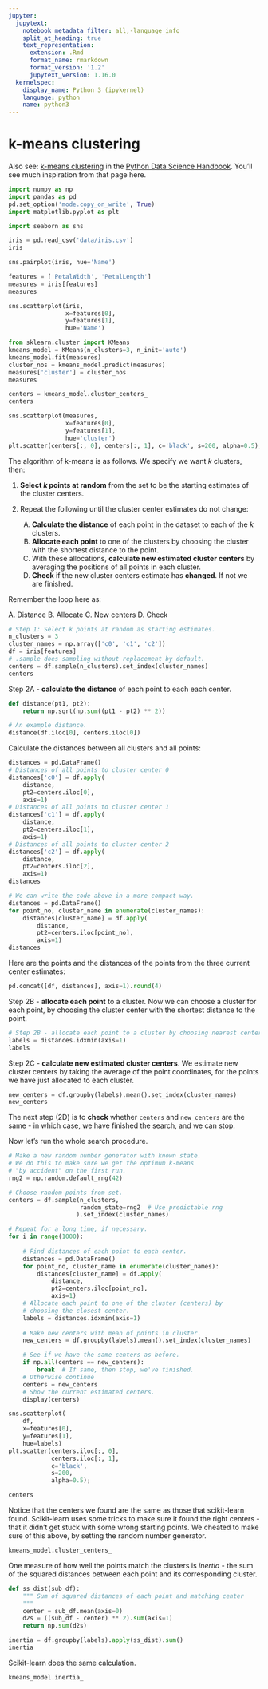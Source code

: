 ```yaml
---
jupyter:
  jupytext:
    notebook_metadata_filter: all,-language_info
    split_at_heading: true
    text_representation:
      extension: .Rmd
      format_name: rmarkdown
      format_version: '1.2'
      jupytext_version: 1.16.0
  kernelspec:
    display_name: Python 3 (ipykernel)
    language: python
    name: python3
---
```


# k-means clustering

Also see: [k-means
clustering](https://jakevdp.github.io/PythonDataScienceHandbook/05.11-k-means.html)
in the [Python Data Science
Handbook](https://jakevdp.github.io/PythonDataScienceHandbook).  You'll see
much inspiration from that page here.

```python
import numpy as np
import pandas as pd
pd.set_option('mode.copy_on_write', True)
import matplotlib.pyplot as plt
```

```python
import seaborn as sns
```

```python
iris = pd.read_csv('data/iris.csv')
iris
```

```python
sns.pairplot(iris, hue='Name')
```

```python
features = ['PetalWidth', 'PetalLength']
measures = iris[features]
measures
```

```python
sns.scatterplot(iris,
                x=features[0],
                y=features[1],
                hue='Name')
```

```python
from sklearn.cluster import KMeans
kmeans_model = KMeans(n_clusters=3, n_init='auto')
kmeans_model.fit(measures)
cluster_nos = kmeans_model.predict(measures)
measures['cluster'] = cluster_nos
measures
```

```python
centers = kmeans_model.cluster_centers_
centers
```

```python
sns.scatterplot(measures,
                x=features[0],
                y=features[1],
                hue='cluster')
plt.scatter(centers[:, 0], centers[:, 1], c='black', s=200, alpha=0.5);
```

The algorithm of k-means is as follows.  We specify we want $k$ clusters, then:

1. **Select $k$ points at random** from the set to be the starting estimates of
   the cluster centers.
2. Repeat the following until the cluster center estimates do not change:

    A.  **Calculate the distance** of each point in the dataset to each of the
        $k$ clusters.<br>
    B.  **Allocate each point** to one of the clusters by choosing the cluster
        with the shortest distance to the point.<br>
    C.  With these allocations, **calculate new estimated cluster centers** by
        averaging the positions of all points in each cluster.<br>
    D.  **Check** if the new cluster centers estimate has **changed**.  If not
        we are finished.<br>


Remember the loop here as:

A. Distance
B. Allocate
C. New centers
D. Check

```python
# Step 1: Select k points at random as starting estimates.
n_clusters = 3
cluster_names = np.array(['c0', 'c1', 'c2'])
df = iris[features]
# .sample does sampling without replacement by default.
centers = df.sample(n_clusters).set_index(cluster_names)
centers
```

Step 2A - **calculate the distance** of each point to each each center.

```python
def distance(pt1, pt2):
    return np.sqrt(np.sum((pt1 - pt2) ** 2))
```

```python
# An example distance.
distance(df.iloc[0], centers.iloc[0])
```

Calculate the distances between all clusters and all points:

```python
distances = pd.DataFrame()
# Distances of all points to cluster center 0
distances['c0'] = df.apply(
    distance,
    pt2=centers.iloc[0],
    axis=1)
# Distances of all points to cluster center 1
distances['c1'] = df.apply(
    distance,
    pt2=centers.iloc[1],
    axis=1)
# Distances of all points to cluster center 2
distances['c2'] = df.apply(
    distance,
    pt2=centers.iloc[2],
    axis=1)
distances
```

```python
# We can write the code above in a more compact way.
distances = pd.DataFrame()
for point_no, cluster_name in enumerate(cluster_names):
    distances[cluster_name] = df.apply(
        distance,
        pt2=centers.iloc[point_no],
        axis=1)
distances
```

Here are the points and the distances of the points from the three current
center estimates:

```python
pd.concat([df, distances], axis=1).round(4)
```

Step 2B - **allocate each point** to a cluster.  Now we can choose a cluster
for each point, by choosing the cluster center with the shortest distance to
the point.

```python
# Step 2B - allocate each point to a cluster by choosing nearest center
labels = distances.idxmin(axis=1)
labels
```

Step 2C - **calculate new estimated cluster centers**.  We estimate new cluster
centers by taking the average of the point coordinates, for the points we have
just allocated to each cluster.

```python
new_centers = df.groupby(labels).mean().set_index(cluster_names)
new_centers
```

The next step (2D) is to **check** whether `centers` and `new_centers` are the
same - in which case, we have finished the search, and we can stop.


Now let's run the whole search procedure.

```python
# Make a new random number generator with known state.
# We do this to make sure we get the optimum k-means
# "by accident" on the first run.
rng2 = np.random.default_rng(42)
```

```python
# Choose random points from set.
centers = df.sample(n_clusters,
                    random_state=rng2  # Use predictable rng
                   ).set_index(cluster_names)

# Repeat for a long time, if necessary.
for i in range(1000):
    
    # Find distances of each point to each center.
    distances = pd.DataFrame()
    for point_no, cluster_name in enumerate(cluster_names):
        distances[cluster_name] = df.apply(
            distance,
            pt2=centers.iloc[point_no],
            axis=1)
    # Allocate each point to one of the cluster (centers) by
    # choosing the closest center.
    labels = distances.idxmin(axis=1)
    
    # Make new centers with mean of points in cluster.
    new_centers = df.groupby(labels).mean().set_index(cluster_names)

    # See if we have the same centers as before.
    if np.all(centers == new_centers):
        break  # If same, then stop, we've finished.
    # Otherwise continue
    centers = new_centers
    # Show the current estimated centers.
    display(centers)
```

```python
sns.scatterplot(
    df,
    x=features[0],
    y=features[1],
    hue=labels)
plt.scatter(centers.iloc[:, 0],
            centers.iloc[:, 1],
            c='black',
            s=200,
            alpha=0.5);
```

```python
centers
```

Notice that the centers we found are the same as those that scikit-learn found.  Scikit-learn uses some tricks to make sure it found the right centers - that it didn't get stuck with some wrong starting points.   We cheated to make sure of this above, by setting the random number generator.

```python
kmeans_model.cluster_centers_
```

One measure of how well the points match the clusters is *inertia* - the sum of the squared distances between each point and its corresponding cluster.

```python
def ss_dist(sub_df):
    """ Sum of squared distances of each point and matching center
    """
    center = sub_df.mean(axis=0)
    d2s = ((sub_df - center) ** 2).sum(axis=1)
    return np.sum(d2s)
```

```python
inertia = df.groupby(labels).apply(ss_dist).sum()
inertia
```

Scikit-learn does the same calculation.

```python
kmeans_model.inertia_
```
